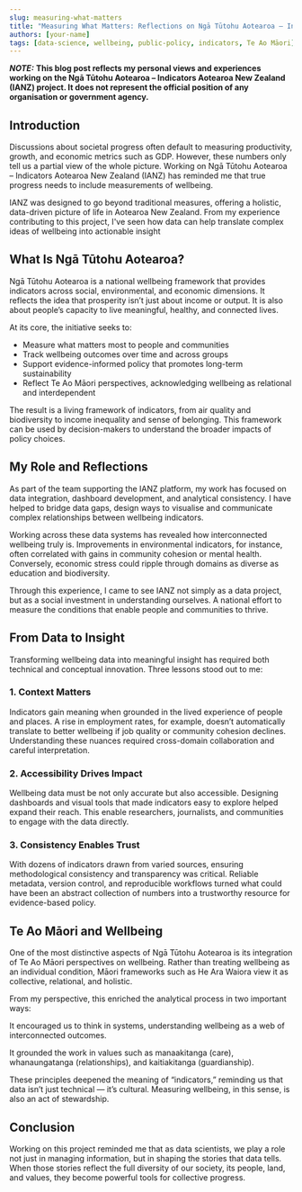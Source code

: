 ```yaml
---
slug: measuring-what-matters
title: "Measuring What Matters: Reflections on Ngā Tūtohu Aotearoa – Indicators Aotearoa New Zealand"
authors: [your-name]
tags: [data-science, wellbeing, public-policy, indicators, Te Ao Māori]
---
```


**_NOTE:_** **This blog post reflects my personal views and experiences working on the Ngā Tūtohu Aotearoa – Indicators Aotearoa New Zealand (IANZ) project.
It does not represent the official position of any organisation or government agency.** 

## Introduction
Discussions about societal progress often default to measuring productivity, growth, and economic metrics such as GDP.
However, these numbers only tell us a partial view of the whole picture.
Working on Ngā Tūtohu Aotearoa – Indicators Aotearoa New Zealand (IANZ) has reminded me that true
progress needs to include measurements of wellbeing.

IANZ was designed to go beyond traditional measures, offering a holistic,
data-driven picture of life in Aotearoa New Zealand. 
From my experience contributing to this project, I've seen how data can help translate complex ideas of wellbeing
into actionable insight

## What Is Ngā Tūtohu Aotearoa?

Ngā Tūtohu Aotearoa is a national wellbeing framework that provides indicators across social, environmental,
and economic dimensions. It reflects the idea that prosperity isn’t just about income or output.
It is also about people’s capacity to live meaningful, healthy, and connected lives.

At its core, the initiative seeks to:

* Measure what matters most to people and communities
* Track wellbeing outcomes over time and across groups
* Support evidence-informed policy that promotes long-term sustainability
* Reflect Te Ao Māori perspectives, acknowledging wellbeing as relational and interdependent

The result is a living framework of indicators, from air quality and biodiversity to income inequality and sense of belonging.
This framework can be used by decision-makers to understand the broader impacts of policy choices.

## My Role and Reflections

As part of the team supporting the IANZ platform, my work has focused on data integration, dashboard development, 
and analytical consistency. I have helped to bridge data gaps, design ways to visualise 
and communicate complex relationships between wellbeing indicators.

Working across these data systems has revealed how interconnected wellbeing truly is.
Improvements in environmental indicators, for instance, often correlated with gains in community cohesion or mental health.
Conversely, economic stress could ripple through domains as diverse as education and biodiversity.

Through this experience, I came to see IANZ not simply as a data project, but as a social investment in understanding ourselves.
A national effort to measure the conditions that enable people and communities to thrive.

## From Data to Insight

Transforming wellbeing data into meaningful insight has required both technical and conceptual innovation.
Three lessons stood out to me:

### 1. Context Matters

Indicators gain meaning when grounded in the lived experience of people and places.
A rise in employment rates, for example, doesn’t automatically translate to better wellbeing 
if job quality or community cohesion declines. 
Understanding these nuances required cross-domain collaboration and careful interpretation.

### 2. Accessibility Drives Impact

Wellbeing data must be not only accurate but also accessible. Designing dashboards and visual tools that made indicators
easy to explore helped expand their reach. This enable researchers, journalists, and communities to engage with the data directly.

### 3. Consistency Enables Trust

With dozens of indicators drawn from varied sources, ensuring methodological consistency and transparency was critical.
Reliable metadata, version control, and reproducible workflows turned what could have been an abstract collection of numbers
into a trustworthy resource for evidence-based policy.

## Te Ao Māori and Wellbeing

One of the most distinctive aspects of Ngā Tūtohu Aotearoa is its integration of Te Ao Māori perspectives on wellbeing.
Rather than treating wellbeing as an individual condition, Māori frameworks such as He Ara Waiora view it as collective,
relational, and holistic.

From my perspective, this enriched the analytical process in two important ways:

It encouraged us to think in systems, understanding wellbeing as a web of interconnected outcomes.

It grounded the work in values such as manaakitanga (care), whanaungatanga (relationships), and kaitiakitanga (guardianship).

These principles deepened the meaning of “indicators,” reminding us that data isn’t just technical — it’s cultural. 
Measuring wellbeing, in this sense, is also an act of stewardship.

## Conclusion
Working on this project reminded me that as data scientists, we play a role not just in managing information, 
but in shaping the stories that data tells.
When those stories reflect the full diversity of our society, its people, land, and values,
they become powerful tools for collective progress.